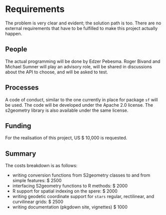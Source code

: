 # Requirements
<!-- 
An idea of what is required to make the project actually happen
-->

The problem is very clear and evident; the solution path is too.
There are no external requirements that have to be fulfilled to
make this project actually happen.

## People
<!--
Who needs to be involved, what's the proposed structure, what will it take to get their involvement?
-->

The actual programming will be done by Edzer Pebesma. Roger Bivand and Michael Sumner will play an advisory role, will be shared in discussions about the API to choose, and will be asked to test.

## Processes
<!-- 
What processes need to be put in place e.g. codes of conduct, regular ISC meetings, handover to the community at large?
-->

A code of conduct, similar to the one currently in place for package `sf` will be used. The code will be developed under the Apache 2.0 license.
The s2geometry library is also available under the same license.

## Funding
<!-- 
[TO DO] THE GUIDANCE IS PRETTY UNCLEAR, ESP IN LIGHT OF GABOR'S PROPOSAL VS AWARD SIZE
-->

For the realisation of this project, US \$ 10,000 is requested.

## Summary
<!--
A summary of the requirements that contextualises the costs
-->

The costs breakdown is as follows:

* writing conversion functions from S2geometry classes to and from simple features: \$ 2500
* interfacing S2geometry functions to R methods: \$ 2000
* R support for spatial indexing on the spere: \$ 2000
* writing geodetic coordinate support for `stars` regular, rectilinear, and curvilinear grids: \$ 2500
* writing documentation (pkgdown site, vignettes) \$ 1000
